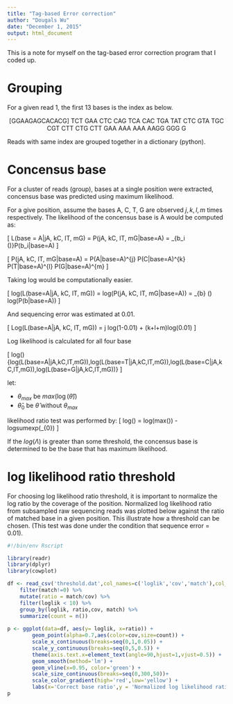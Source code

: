 ```yaml
---
title: "Tag-based Error correction"
author: "Dougals Wu"
date: "December 1, 2015"
output: html_document
---
```


This is a note for myself on the tag-based error correction program that I coded up. 

# Grouping

For a given read 1, the first 13 bases is the index as below.

<center>
[GGAAGAGCACACG] TCT GAA CTC CAG TCA CAC TGA TAT CTC GTA TGC CGT CTT CTG CTT GAA AAA AAA AAGG GGG G
</center>

Reads with same index are grouped together in a dictionary (python).


# Concensus base

For a cluster of reads (group), bases at a single position were extracted, concensus base was predicted using maximum likelihood.

For a give position, assume the bases A, C, T, G are observed $j, k, l, m$ times respectively.  The likelihood of the concensus base is A would be computed as:

\[
L(base = A|jA, kC, lT, mG) = P(jA, kC, lT, mG|base=A) = \prod_{b_i \in (\text{all bases})}P(b_i|base=A)
\]

\[
P(jA, kC, lT, mG|base=A) = P(A|base=A)^{j} \times P(C|base=A)^{k} \times P(T|base=A)^{l} \times P(G|base=A)^{m}
\]

Taking log would be computationally easier.

\[
log(L(base=A|jA, kC, lT, mG)) = log(P(jA, kC, lT, mG|base=A)) = \sum_{b\in{A,C,T,G}} (\text{# of b}) \times log(P(b|base=A))
\]

And sequencing error was estimated at 0.01.

\[
Log(L(base=A|jA, kC, lT, mG)) = j \times log(1-0.01) + (k+l+m)\times log(0.01)
\]

Log likelihood is calculated for all four base 

\[
log(\hat{\theta}) \in \{log(L(base=A|jA,kC,lT,mG)),log(L(base=T|jA,kC,lT,mG)),log(L(base=C|jA,kC,lT,mG)),log(L(base=G|jA,kC,lT,mG))\}
\]

let:

* $\theta_{max}$ be $max(\log(\hat{\theta}))$     
* $\hat{\theta}_{0}$ be $\hat{\theta}$ without $\theta_{max}$

likelihood ratio test was performed by:
\[
log(\Lambda) = log(max(\hat{\theta})) - logsumexp(\hat{\theta}_{0})
\]

If the $log(\Lambda)$ is greater than some threshold, the concensus base is determined to be the base that has maximum likelihood.

  

# log likelihood ratio threshold

For choosing log likelihood ratio threshold, it is important to normalize the log ratio by the coverage of the position. Normalized log likelihood ratio from subsampled raw sequencing reads was plotted below against the ratio of matched base in a given position. This illustrate how a threshold can be chosen. (This test was done under the condition that sequence error = 0.01).

```r
#!/bin/env Rscript

library(readr)
library(dplyr)
library(cowplot)

df <- read_csv('threshold.dat',col_names=c('loglik','cov','match'),col_type='nnn') %>%
    filter(match!=0) %>%
    mutate(ratio = match/cov) %>%
    filter(loglik < 10) %>%
    group_by(loglik, ratio,cov, match) %>%
    summarize(count = n())
    
p <- ggplot(data=df, aes(y= loglik, x=ratio)) +
        geom_point(alpha=0.7,aes(color=cov,size=count)) +
        scale_x_continuous(breaks=seq(0,1,0.05)) +
        scale_y_continuous(breaks=seq(0,5,0.5)) +
        theme(axis.text.x=element_text(angle=90,hjust=1,vjust=0.5)) +
        geom_smooth(method='lm') +
        geom_vline(x=0.95, color='green') +
        scale_size_continuous(breaks=seq(0,300,50))+
        scale_color_gradient(high='red',low='yellow') +
        labs(x='Correct base ratio',y = 'Normalized log likelihood ratio', color='Base coverage', size = '# of events')
p
```
